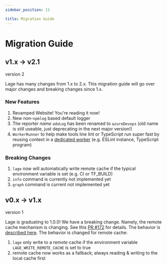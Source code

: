 ```yaml
---
sidebar_position: 11

title: Migration Guide
---
```



# Migration Guide

## v1.x -> v2.1

<Badge>version 2</Badge>

Lage has many changes from 1.x to 2.x. This migration guide will go over major changes and breaking changes since 1.x.

### New Features

1. Revamped Website! You're reading it now!
2. New non-`npmlog` based default logger
3. The reporter _name_ `adoLog` has been renamed to `azureDevops` (old name is still useable, just deprecating in the next major version!)
4. `WorkerRunner` to help make tools line lint or TypeScript run super fast by reusing context in a [dedicated worker](./make-lint-fast.mdx) (e.g. ESLint instance, TypeScript program)

### Breaking Changes

1. `lage` now will automatically write remote cache if the typical environment variable is set (e.g. CI or TF_BUILD)
2. `info` command is currently not implemented yet
3. `graph` command is current not implemented yet

## v0.x -> v1.x

<Badge>version 1</Badge>

Lage is graduating to 1.0.0! We have a breaking change. Namely, the remote cache mechanism is changing. See this [PR #172](https://github.com/microsoft/lage/pull/172) for details. The behavior is [described here](Tutorial/remote-cache.md). The behavior is changed for remote cache:

1. `lage` only write to a remote cache if the environment variable `LAGE_WRITE_REMOTE_CACHE` is set to true
2. remote cache now works as a fallback; always reading & writing to the local cache first
